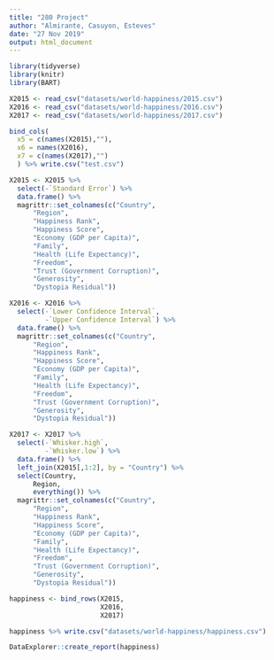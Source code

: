 ```yaml
---
title: "280 Project"
author: "Almirante, Casuyon, Esteves"
date: "27 Nov 2019"
output: html_document
---
```



```r
library(tidyverse)
library(knitr)
library(BART)
```

```r
X2015 <- read_csv("datasets/world-happiness/2015.csv")
X2016 <- read_csv("datasets/world-happiness/2016.csv")
X2017 <- read_csv("datasets/world-happiness/2017.csv")

bind_cols(
  x5 = c(names(X2015),""),
  x6 = names(X2016),
  x7 = c(names(X2017),"")
  ) %>% write.csv("test.csv")

X2015 <- X2015 %>% 
  select(-`Standard Error`) %>%
  data.frame() %>% 
  magrittr::set_colnames(c("Country",
      "Region",
      "Happiness Rank",
      "Happiness Score",
      "Economy (GDP per Capita)",
      "Family",
      "Health (Life Expectancy)",
      "Freedom",
      "Trust (Government Corruption)",
      "Generosity",
      "Dystopia Residual"))

X2016 <- X2016 %>% 
  select(-`Lower Confidence Interval`,
         -`Upper Confidence Interval`) %>% 
  data.frame() %>% 
  magrittr::set_colnames(c("Country",
      "Region",
      "Happiness Rank",
      "Happiness Score",
      "Economy (GDP per Capita)",
      "Family",
      "Health (Life Expectancy)",
      "Freedom",
      "Trust (Government Corruption)",
      "Generosity",
      "Dystopia Residual"))

X2017 <- X2017 %>% 
  select(-`Whisker.high`,
         -`Whisker.low`) %>%
  data.frame() %>%  
  left_join(X2015[,1:2], by = "Country") %>%
  select(Country,
      Region,
      everything()) %>% 
  magrittr::set_colnames(c("Country",
      "Region",
      "Happiness Rank",
      "Happiness Score",
      "Economy (GDP per Capita)",
      "Family",
      "Health (Life Expectancy)",
      "Freedom",
      "Trust (Government Corruption)",
      "Generosity",
      "Dystopia Residual"))

happiness <- bind_rows(X2015,
                       X2016,
                       X2017) 

happiness %>% write.csv("datasets/world-happiness/happiness.csv")

```

```r
DataExplorer::create_report(happiness)

```


